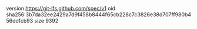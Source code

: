 version https://git-lfs.github.com/spec/v1
oid sha256:3b7da32ee2429a7d9f458b8444f65cb228c7c3826e38d707ff980b456ddfcb93
size 9392
